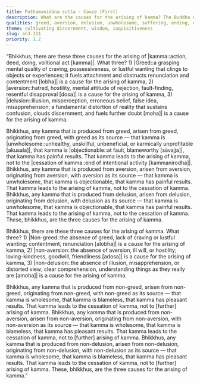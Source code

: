 ```yaml
---
title: Paṭhamanidāna sutta - Cause (First)
description: What are the causes for the arising of kamma? The Buddha explains that greed, aversion, and delusion are the roots of unwholesome kamma, leading to painful results, and leading to further kamma. In contrast, non-greed, non-aversion, and non-delusion are the roots of wholesome kamma, leading to pleasant results and to the cessation of kamma.
qualities: greed, aversion, delusion, unwholesome, suffering, ending, contentment, loving-kindness, wisdom
theme: cultivating discernment, wisdom, inquisitiveness
slug: an3.111
priority: 1.2
---
```


“Bhikkhus, there are these three causes for the arising of |kamma::action, deed, doing, volitional act [kamma]|. What three? 1) |Greed::a grasping mental quality of craving, possessiveness, or lustful wanting that clings to objects or experiences; it fuels attachment and obstructs renunciation and contentment [lobha]| is a cause for the arising of kamma, 2) |aversion::hatred, hostility, mental attitude of rejection, fault-finding, resentful disapproval [dosa]| is a cause for the arising of kamma, 3) |delusion::illusion, misperception, erroneous belief, false idea, misapprehension; a fundamental distortion of reality that sustains confusion, clouds discernment, and fuels further doubt [moha]| is a cause for the arising of kamma.

Bhikkhus, any kamma that is produced from greed, arisen from greed, originating from greed, with greed as its source — that kamma is |unwholesome::unhealthy, unskillful, unbeneficial, or karmically unprofitable [akusala]|, that kamma is |objectionable::at fault, blameworthy [sāvajja]|, that kamma has painful results. That kamma leads to the arising of kamma, not to the |cessation of kamma::end of intentional activity [kammanirodha]|. Bhikkhus, any kamma that is produced from aversion, arisen from aversion, originating from aversion, with aversion as its source — that kamma is unwholesome, that kamma is objectionable, that kamma has painful results. That kamma leads to the arising of kamma, not to the cessation of kamma. Bhikkhus, any kamma that is produced from delusion, arisen from delusion, originating from delusion, with delusion as its source — that kamma is unwholesome, that kamma is objectionable, that kamma has painful results. That kamma leads to the arising of kamma, not to the cessation of kamma. These, bhikkhus, are the three causes for the arising of kamma.

Bhikkhus, there are these three causes for the arising of kamma. What three? 1) |Non-greed::the absence of greed, lack of craving or lustful wanting; contentment, renunciation [alobha]| is a cause for the arising of kamma, 2) |non-aversion::the absence of aversion, ill will, or hostility; loving-kindness, goodwill, friendliness [adosa]| is a cause for the arising of kamma, 3) |non-delusion::the absence of illusion, misapprehension, or distorted view; clear comprehension, understanding things as they really are [amoha]| is a cause for the arising of kamma.

Bhikkhus, any kamma that is produced from non-greed, arisen from non-greed, originating from non-greed, with non-greed as its source — that kamma is wholesome, that kamma is blameless, that kamma has pleasant results. That kamma leads to the cessation of kamma, not to [further] arising of kamma. Bhikkhus, any kamma that is produced from non-aversion, arisen from non-aversion, originating from non-aversion, with non-aversion as its source — that kamma is wholesome, that kamma is blameless, that kamma has pleasant results. That kamma leads to the cessation of kamma, not to [further] arising of kamma. Bhikkhus, any kamma that is produced from non-delusion, arisen from non-delusion, originating from non-delusion, with non-delusion as its source — that kamma is wholesome, that kamma is blameless, that kamma has pleasant results. That kamma leads to the cessation of kamma, not to [further] arising of kamma. These, bhikkhus, are the three causes for the arising of kamma.”